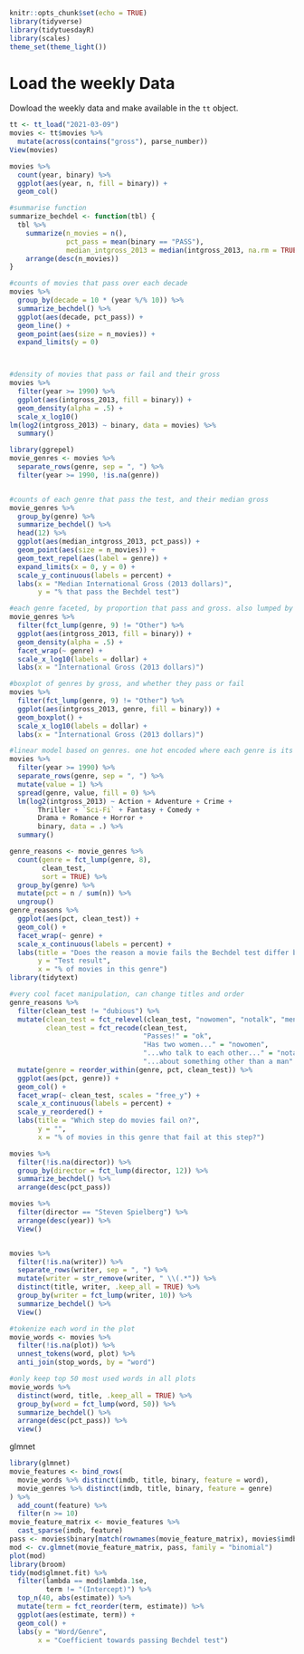 

```{r setup, include=FALSE}
knitr::opts_chunk$set(echo = TRUE)
library(tidyverse)
library(tidytuesdayR)
library(scales)
theme_set(theme_light())
```

# Load the weekly Data

Dowload the weekly data and make available in the `tt` object.

```{r Load}
tt <- tt_load("2021-03-09")
movies <- tt$movies %>%
  mutate(across(contains("gross"), parse_number))
View(movies)
```

```{r Readme, eval = interactive()}
movies %>%
  count(year, binary) %>%
  ggplot(aes(year, n, fill = binary)) +
  geom_col()

#summarise function
summarize_bechdel <- function(tbl) {
  tbl %>%
    summarize(n_movies = n(),
              pct_pass = mean(binary == "PASS"),
              median_intgross_2013 = median(intgross_2013, na.rm = TRUE)) %>%
    arrange(desc(n_movies))
}

#counts of movies that pass over each decade
movies %>%
  group_by(decade = 10 * (year %/% 10)) %>%
  summarize_bechdel() %>%
  ggplot(aes(decade, pct_pass)) +
  geom_line() +
  geom_point(aes(size = n_movies)) +
  expand_limits(y = 0)



#density of movies that pass or fail and their gross 
movies %>%
  filter(year >= 1990) %>%
  ggplot(aes(intgross_2013, fill = binary)) +
  geom_density(alpha = .5) +
  scale_x_log10()
lm(log2(intgross_2013) ~ binary, data = movies) %>%
  summary()
```

```{r}
library(ggrepel)
movie_genres <- movies %>%
  separate_rows(genre, sep = ", ") %>%
  filter(year >= 1990, !is.na(genre))


#counts of each genre that pass the test, and their median gross
movie_genres %>%
  group_by(genre) %>%
  summarize_bechdel() %>%
  head(12) %>%
  ggplot(aes(median_intgross_2013, pct_pass)) +
  geom_point(aes(size = n_movies)) +
  geom_text_repel(aes(label = genre)) +
  expand_limits(x = 0, y = 0) +
  scale_y_continuous(labels = percent) +
  labs(x = "Median International Gross (2013 dollars)",
       y = "% that pass the Bechdel test")

#each genre faceted, by proportion that pass and gross. also lumped by top 9
movie_genres %>%
  filter(fct_lump(genre, 9) != "Other") %>%
  ggplot(aes(intgross_2013, fill = binary)) +
  geom_density(alpha = .5) +
  facet_wrap(~ genre) +
  scale_x_log10(labels = dollar) +
  labs(x = "International Gross (2013 dollars)")

#boxplot of genres by gross, and whether they pass or fail
movies %>%
  filter(fct_lump(genre, 9) != "Other") %>%
  ggplot(aes(intgross_2013, genre, fill = binary)) +
  geom_boxplot() +
  scale_x_log10(labels = dollar) +
  labs(x = "International Gross (2013 dollars)")

#linear model based on genres. one hot encoded where each genre is its own column
movies %>%
  filter(year >= 1990) %>%
  separate_rows(genre, sep = ", ") %>%
  mutate(value = 1) %>%
  spread(genre, value, fill = 0) %>%
  lm(log2(intgross_2013) ~ Action + Adventure + Crime +
       Thriller + `Sci-Fi` + Fantasy + Comedy +
       Drama + Romance + Horror +
       binary, data = .) %>%
  summary()
```

```{r}
genre_reasons <- movie_genres %>%
  count(genre = fct_lump(genre, 8),
        clean_test,
        sort = TRUE) %>%
  group_by(genre) %>%
  mutate(pct = n / sum(n)) %>%
  ungroup()
genre_reasons %>%
  ggplot(aes(pct, clean_test)) +
  geom_col() +
  facet_wrap(~ genre) +
  scale_x_continuous(labels = percent) +
  labs(title = "Does the reason a movie fails the Bechdel test differ between genres?",
       y = "Test result",
       x = "% of movies in this genre")
library(tidytext)

#very cool facet manipulation, can change titles and order
genre_reasons %>%
  filter(clean_test != "dubious") %>%
  mutate(clean_test = fct_relevel(clean_test, "nowomen", "notalk", "men"),
         clean_test = fct_recode(clean_test,
                                 "Passes!" = "ok",
                                 "Has two women..." = "nowomen",
                                 "...who talk to each other..." = "notalk",
                                 "...about something other than a man" = "men")) %>%
  mutate(genre = reorder_within(genre, pct, clean_test)) %>%
  ggplot(aes(pct, genre)) +
  geom_col() +
  facet_wrap(~ clean_test, scales = "free_y") +
  scale_x_continuous(labels = percent) +
  scale_y_reordered() +
  labs(title = "Which step do movies fail on?",
       y = "",
       x = "% of movies in this genre that fail at this step?")
```

```{r}
movies %>%
  filter(!is.na(director)) %>%
  group_by(director = fct_lump(director, 12)) %>%
  summarize_bechdel() %>%
  arrange(desc(pct_pass))

movies %>%
  filter(director == "Steven Spielberg") %>%
  arrange(desc(year)) %>%
  View()


movies %>%
  filter(!is.na(writer)) %>%
  separate_rows(writer, sep = ", ") %>%
  mutate(writer = str_remove(writer, " \\(.*")) %>%
  distinct(title, writer, .keep_all = TRUE) %>%
  group_by(writer = fct_lump(writer, 10)) %>%
  summarize_bechdel() %>%
  View()
```


```{r}
#tokenize each word in the plot
movie_words <- movies %>%
  filter(!is.na(plot)) %>%
  unnest_tokens(word, plot) %>%
  anti_join(stop_words, by = "word")

#only keep top 50 most used words in all plots
movie_words %>%
  distinct(word, title, .keep_all = TRUE) %>%
  group_by(word = fct_lump(word, 50)) %>%
  summarize_bechdel() %>%
  arrange(desc(pct_pass)) %>%
  view()
```

glmnet

```{r}
library(glmnet)
movie_features <- bind_rows(
  movie_words %>% distinct(imdb, title, binary, feature = word),
  movie_genres %>% distinct(imdb, title, binary, feature = genre)
) %>%
  add_count(feature) %>%
  filter(n >= 10)
movie_feature_matrix <- movie_features %>%
  cast_sparse(imdb, feature)
pass <- movies$binary[match(rownames(movie_feature_matrix), movies$imdb)] == "PASS"
mod <- cv.glmnet(movie_feature_matrix, pass, family = "binomial")
plot(mod)
library(broom)
tidy(mod$glmnet.fit) %>%
  filter(lambda == mod$lambda.1se,
         term != "(Intercept)") %>%
  top_n(40, abs(estimate)) %>%
  mutate(term = fct_reorder(term, estimate)) %>%
  ggplot(aes(estimate, term)) +
  geom_col() +
  labs(y = "Word/Genre",
       x = "Coefficient towards passing Bechdel test")
```


